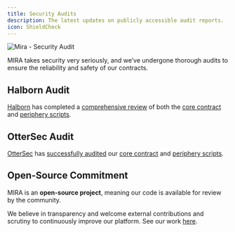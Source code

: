 ```yaml
---
title: Security Audits
description: The latest updates on publicly accessible audit reports.
icon: ShieldCheck
---
```


![Mira - Security Audit](/security_audit.png)

MIRA takes security very seriously, and we’ve undergone thorough audits to ensure the reliability and safety of our contracts.

## Halborn Audit

[Halborn](https://www.halborn.com) has completed a [comprehensive review](https://www.halborn.com/audits/mira/mira-v1-core-and-periphery) of both the [core contract](https://github.com/mira-amm/mira-v1-core) and [periphery scripts](https://github.com/mira-amm/mira-v1-periphery).

## OtterSec Audit

[OtterSec](https://osec.io) has [successfully audited](https://4079782695-files.gitbook.io/~/files/v0/b/gitbook-x-prod.appspot.com/o/spaces%2F9vifHFKfl951onmvvApO%2Fuploads%2FygSj7Xlp0N7v3FKVBcZq%2Fmira_amm_v1_audit_report.pdf?alt=media&token=8ad31494-02a0-426c-8ad9-2c804e2f9200) our [core contract](https://github.com/mira-amm/mira-v1-core) and [periphery scripts](https://github.com/mira-amm/mira-v1-periphery).


## Open-Source Commitment

MIRA is an **open-source project**, meaning our code is available for review by the community.

We believe in transparency and welcome external contributions and scrutiny to continuously improve our platform. See our work [here](https://github.com/mira-amm).
